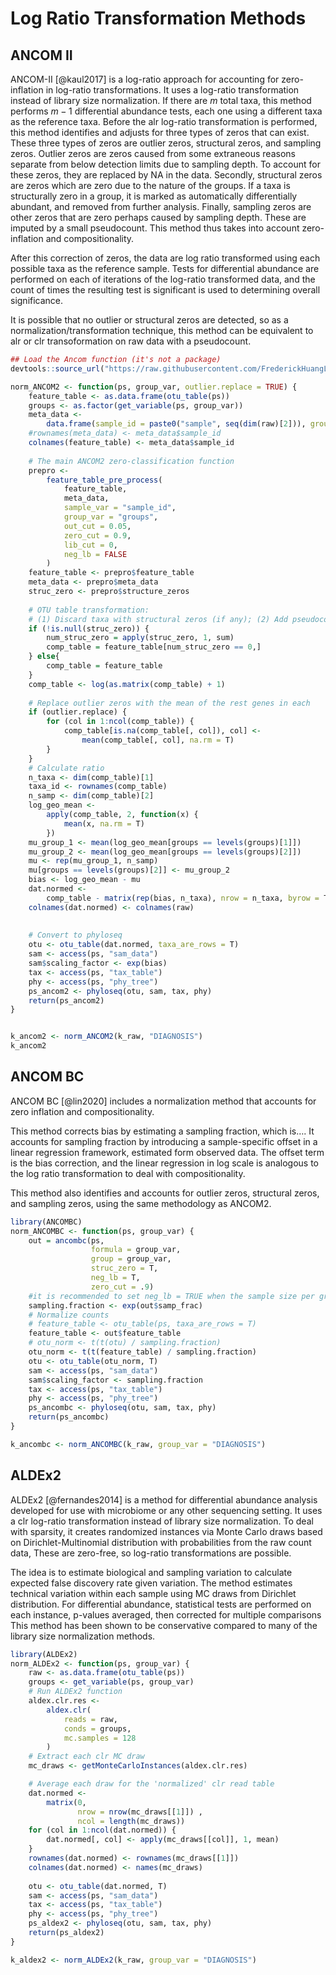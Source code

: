 # Log Ratio Transformation Methods

## ANCOM II

ANCOM-II [@kaul2017] is a log-ratio approach for accounting for zero-inflation in log-ratio transformations. It uses a log-ratio transformation instead of library size normalization. If there are $m$ total taxa, this method performs $m-1$ differential abundance tests, each one using a different taxa as the reference taxa. Before the alr log-ratio transformation is performed, this method identifies and adjusts for three types of zeros that can exist. These three types of zeros are outlier zeros, structural zeros, and sampling zeros. Outlier zeros are zeros caused from some extraneous reasons separate from below detection limits due to sampling depth. To account for these zeros, they are replaced by NA in the data. Secondly, structural zeros are zeros which are zero due to the nature of the groups. If a taxa is structurally zero in a group, it is marked as automatically differentially abundant, and removed from further analysis. Finally, sampling zeros are other zeros that are zero perhaps caused by sampling depth. These are imputed by a small pseudocount. This method thus takes into account zero-inflation and compositionality. <!-- After this process, no numerical zeros remain, so log and log-ratio transformations can be performed. This method thus takes into account zero-inflation and compositionality.  -->

After this correction of zeros, the data are log ratio transformed using each possible taxa as the reference sample. Tests for differential abundance are performed on each of iterations of the log-ratio transformed data, and the count of times the resulting test is significant is used to determining overall significance.

<!-- This method is shown to be conservative,  -->

<!-- Sensitive, good control of FDR -->

It is possible that no outlier or structural zeros are detected, so as a normalization/transformation technique, this method can be equivalent to alr or clr transoformation on raw data with a pseudocount.

```r
## Load the Ancom function (it's not a package)
devtools::source_url("https://raw.githubusercontent.com/FrederickHuangLin/ANCOM/master/scripts/ancom_v2.1.R")

norm_ANCOM2 <- function(ps, group_var, outlier.replace = TRUE) {
    feature_table <- as.data.frame(otu_table(ps))
    groups <- as.factor(get_variable(ps, group_var))
    meta_data <-
        data.frame(sample_id = paste0("sample", seq(dim(raw)[2])), groups = groups)
    #rownames(meta_data) <- meta_data$sample_id
    colnames(feature_table) <- meta_data$sample_id
    
    # The main ANCOM2 zero-classification function 
    prepro <-
        feature_table_pre_process(
            feature_table,
            meta_data,
            sample_var = "sample_id",
            group_var = "groups",
            out_cut = 0.05,
            zero_cut = 0.9,
            lib_cut = 0,
            neg_lb = FALSE
        )
    feature_table <- prepro$feature_table
    meta_data <- prepro$meta_data
    struc_zero <- prepro$structure_zeros
    
    # OTU table transformation:
    # (1) Discard taxa with structural zeros (if any); (2) Add pseudocount (1) and take logarithm.
    if (!is.null(struc_zero)) {
        num_struc_zero = apply(struc_zero, 1, sum)
        comp_table = feature_table[num_struc_zero == 0,]
    } else{
        comp_table = feature_table
    }
    comp_table <- log(as.matrix(comp_table) + 1)
    
    # Replace outlier zeros with the mean of the rest genes in each
    if (outlier.replace) {
        for (col in 1:ncol(comp_table)) {
            comp_table[is.na(comp_table[, col]), col] <-
                mean(comp_table[, col], na.rm = T)
        }
    }
    # Calculate ratio
    n_taxa <- dim(comp_table)[1]
    taxa_id <- rownames(comp_table)
    n_samp <- dim(comp_table)[2]
    log_geo_mean <-
        apply(comp_table, 2, function(x) {
            mean(x, na.rm = T)
        })
    mu_group_1 <- mean(log_geo_mean[groups == levels(groups)[1]])
    mu_group_2 <- mean(log_geo_mean[groups == levels(groups)[2]])
    mu <- rep(mu_group_1, n_samp)
    mu[groups == levels(groups)[2]] <- mu_group_2
    bias <- log_geo_mean - mu
    dat.normed <-
        comp_table - matrix(rep(bias, n_taxa), nrow = n_taxa, byrow = T)
    colnames(dat.normed) <- colnames(raw)
    
    
    # Convert to phyloseq
    otu <- otu_table(dat.normed, taxa_are_rows = T)
    sam <- access(ps, "sam_data")
    sam$scaling_factor <- exp(bias)
    tax <- access(ps, "tax_table")
    phy <- access(ps, "phy_tree")
    ps_ancom2 <- phyloseq(otu, sam, tax, phy)
    return(ps_ancom2)
}


k_ancom2 <- norm_ANCOM2(k_raw, "DIAGNOSIS")
k_ancom2
```

## ANCOM BC

ANCOM BC [@lin2020] includes a normalization method that accounts for zero inflation and compositionality.

This method corrects bias by estimating a sampling fraction, which is.... It accounts for sampling fraction by introducing a sample-specific offset in a linear regression framework, estimated form observed data. The offset term is the bias correction, and the linear regression in log scale is analogous to the log ratio transformation to deal with compositionality.

This method also identifies and accounts for outlier zeros, structural zeros, and sampling zeros, using the same methodology as ANCOM2.

```r
library(ANCOMBC)
norm_ANCOMBC <- function(ps, group_var) {
    out = ancombc(ps,
                  formula = group_var,
                  group = group_var,
                  struc_zero = T, 
                  neg_lb = T, 
                  zero_cut = .9)
    #it is recommended to set neg_lb = TRUE when the sample size per group is relatively large (e.g. > 30)
    sampling.fraction <- exp(out$samp_frac)
    # Normalize counts
    # feature_table <- otu_table(ps, taxa_are_rows = T)
    feature_table <- out$feature_table
    # otu_norm <- t(t(otu) / sampling.fraction)
    otu_norm <- t(t(feature_table) / sampling.fraction)
    otu <- otu_table(otu_norm, T)
    sam <- access(ps, "sam_data")
    sam$scaling_factor <- sampling.fraction
    tax <- access(ps, "tax_table")
    phy <- access(ps, "phy_tree")
    ps_ancombc <- phyloseq(otu, sam, tax, phy)
    return(ps_ancombc)
}

k_ancombc <- norm_ANCOMBC(k_raw, group_var = "DIAGNOSIS")

```

## ALDEx2

<!-- https://www.bioconductor.org/packages/devel/bioc/vignettes/ALDEx2/inst/doc/ALDEx2_vignette.html -->

ALDEx2 [@fernandes2014] is a method for differential abundance analysis developed for use with microbiome or any other sequencing setting. It uses a clr log-ratio transformation instead of library size normalization. To deal with sparsity, it creates randomized instances via Monte Carlo draws based on Dirichlet-Multinomial distribution with probabilities from the raw count data, These are zero-free, so log-ratio transformations are possible.

The idea is to estimate biological and sampling variation to calculate expected false discovery rate given variation. The method estimates technical variation within each sample using MC draws from Dirichlet distribution. For differential abundance, statistical tests are performed on each instance, p-values averaged, then corrected for multiple comparisons This method has been shown to be conservative compared to many of the library size normalization methods.

```r
library(ALDEx2)
norm_ALDEx2 <- function(ps, group_var) {
    raw <- as.data.frame(otu_table(ps))
    groups <- get_variable(ps, group_var)
    # Run ALDEx2 function
    aldex.clr.res <-
        aldex.clr(
            reads = raw,
            conds = groups,
            mc.samples = 128
        )
    # Extract each clr MC draw
    mc_draws <- getMonteCarloInstances(aldex.clr.res)

    # Average each draw for the 'normalized' clr read table
    dat.normed <-
        matrix(0,
               nrow = nrow(mc_draws[[1]]) ,
               ncol = length(mc_draws))
    for (col in 1:ncol(dat.normed)) {
        dat.normed[, col] <- apply(mc_draws[[col]], 1, mean)
    }
    rownames(dat.normed) <- rownames(mc_draws[[1]])
    colnames(dat.normed) <- names(mc_draws)
    
    otu <- otu_table(dat.normed, T)
    sam <- access(ps, "sam_data")
    tax <- access(ps, "tax_table")
    phy <- access(ps, "phy_tree")
    ps_aldex2 <- phyloseq(otu, sam, tax, phy)
    return(ps_aldex2)
}

k_aldex2 <- norm_ALDEx2(k_raw, group_var = "DIAGNOSIS")
```
